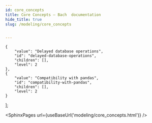 ```yaml
---
id: core_concepts
title: Core Concepts — Bach  documentation
hide_title: true
slug: /modeling/core_concepts


---
```

<head>
    <meta name="description" content="Bach aims to make life for the DS as simple and powerful as possible by using a very familiar interface. We use two main concepts to achieve that. Regular operations on DataFrames and Series do not trigger any operations on the database nor do they transfer any data from the database to Bach. All operations are combined and compiled to a single SQL query, which is executed only when one of a few specific data-transfer functions is called on either a DataFrame or a Series object: The property acc" />
    <meta property="og:description" content="Bach aims to make life for the DS as simple and powerful as possible by using a very familiar interface. We use two main concepts to achieve that. Regular operations on DataFrames and Series do not trigger any operations on the database nor do they transfer any data from the database to Bach. All operations are combined and compiled to a single SQL query, which is executed only when one of a few specific data-transfer functions is called on either a DataFrame or a Series object: The property acc" />
</head>

    {
        "value": "Delayed database operations",
        "id": "delayed-database-operations",
        "children": [],
        "level": 2
    },
    {
        "value": "Compatibility with pandas",
        "id": "compatibility-with-pandas",
        "children": [],
        "level": 2
    }
];




<SphinxPages url={useBaseUrl('modeling/core_concepts.html')} />
